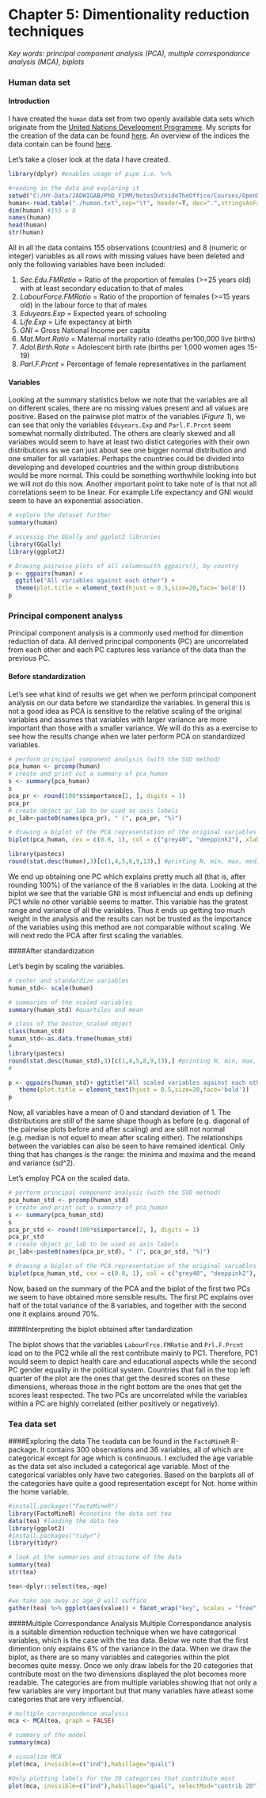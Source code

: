 # Chapter 5: Dimentionality reduction techniques

*Key words: principal component analysis (PCA), multiple correspondance analysis (MCA), biplots*

### Human data set
#### Introduction
I have created the `human` data set from two openly available data sets which originate from the [United Nations Development Programme](http://hdr.undp.org/en/content/human-development-index-hdi). My scripts for the creation of the data can be found [here](https://github.com/JadwigaBuchwald/IODS-project/blob/master/data/create_human.R). An overview of the indices the data contain can be found [here](http://hdr.undp.org/sites/default/files/hdr2015_technical_notes.pdf).

Let's take a closer look at the data I have created.

```r
library(dplyr) #enables usage of pipe i.e. %<%

#reading in the data and exploring it 
setwd("C:/HY-Data/JADWIGAB/PhD_FIMM/NotesOutsideTheOffice/Courses/OpenData2017/For_IODS/IODS-project/data")
human<-read.table("./human.txt",sep="\t", header=T, dec=".",stringsAsFactors = FALSE)
dim(human) #155 x 8
names(human)
head(human)
str(human) 

```

All in all the data contains 155 observations (countries) and 8 (numeric or integer) variables as all rows with missing values have been deleted and only the following variables have been included: 

1. *Sec.Edu.FMRatio* = Ratio of the proportion of females (>=25 years old) with at least secondary education to that of males  
2. *LabourForce.FMRatio* = Ratio of the proportion of females (>=15 years old) in the labour force to that of males  
3. *Eduyears.Exp* = Expected years of schooling 
4. *Life.Exp* = Life expectancy at birth 
5. *GNI* = Gross National Income per capita 
6. *Mat.Mort.Ratio* = Maternal mortality ratio (deaths per100,000 live births)
7. *Adol.Birth.Rate* = Adolescent birth rate (births per 1,000 women ages 15-19)
8. *Parl.F.Prcnt* = Percentage of female representatives in the parliament 

#### Variables
Looking at the summary statistics below we note that the variables are all on different scales, there are no missing values present and all values are positive. Based on the pairwise plot matrix of the variables (*Figure 1*), we can see that only the variables `Eduyears.Exp` and `Parl.F.Prcnt` seem somewhat normally distributed. The others are clearly skewed and all variabes would seem to have at least two distict categories with their own distributions as we can just about see one bigger normal distribution and one smaller for all variables. Perhaps the countries could be divided into developing and developed countries and the within group distributions would be more normal. This could be something worthwhile looking into but we will not do this now. Another important point to take note of is that not all correlations seem to be linear. For example Life expectancy and GNI would seem to have an exponential association.  

```r

# explore the dataset further
summary(human)

# accessig the GGally and ggplot2 libraries
library(GGally)
library(ggplot2)

# Drawing pairwise plots of all columnswith ggpairs(), by country
p <- ggpairs(human) +
  ggtitle("All variables against each other") +
  theme(plot.title = element_text(hjust = 0.5,size=20,face='bold'))
p


```


### Principal component analyss

Principal component analysis is a commonly used method for dimention reduction of data. All derived principal components (PC) are uncorrelated from each other and each PC captures less variance of the data than the previous PC. 

#### Before standardization

Let's see what kind of results we get when we perform principal component analysis on our data before we standardize the variables. In general this is not a good idea as PCA is sensitive to the relative scaling of the original variables and assumes that variables with larger variance are more important than those with a smaller variance. We will do this as a exercise to see how the results change when we later perform PCA on standardized variables.

```r
# perform principal component analysis (with the SVD method)
pca_human <- prcomp(human)
# create and print out a summary of pca_human
s <- summary(pca_human)
s
pca_pr <- round(100*s$importance[2, ], digits = 1)
pca_pr
# create object pc_lab to be used as axis labels
pc_lab<-paste0(names(pca_pr), " (", pca_pr, "%)")

# drawing a biplot of the PCA representation of the original variables
biplot(pca_human, cex = c(0.8, 1), col = c("grey40", "deeppink2"), xlab = pc_lab[1], ylab = pc_lab[2])

library(pastecs)
round(stat.desc(human),3)[c(1,4,5,8,9,13),] #printing N, min, max, med, mean, sd, as the above solutions suggests GNI has a lot bigger sd^2 than the rest of the variables-->indeed it does.

```

We end up obtaining one PC which explains pretty much all (that is, after rounding 100%) of the variance of the 8 variables in the data. Looking at the biplot we see that the variable GNI is most influencial and ends up defining PC1 while no other variable seems to matter. This variable has the gratest range and variance of all the variables. Thus it ends up getting too much weight in the analysis and the results can not be trusted as the importance of the variables using this method are not comparable without scaling. We will next redo the PCA after first scaling the variables.

####After standardization

Let's begin by scaling the variables.

```r
# center and standardize variables
human_std<- scale(human)

# summaries of the scaled variables
summary(human_std) #quartiles and mean

# class of the boston_scaled object 
class(human_std)
human_std<-as.data.frame(human_std)
# 
library(pastecs)
round(stat.desc(human_std),3)[c(1,4,5,8,9,13),] #printing N, min, max, med, mean, sd
# 

p <- ggpairs(human_std)+ ggtitle("All scaled variables against each other") +
   theme(plot.title = element_text(hjust = 0.5,size=20,face='bold'))
p

```

Now, all variables have a mean of 0 and standard deviation of 1. The distributions are still of the same shape though as before (e.g. diagonal of the pairwise plots before and after scaling) and are still not normal (e.g. median is not equel to mean after scaling either). The relationships between the variables can also be seen to have remained identical. Only thing that has changes is the range: the minima and maxima and the meand and variance (sd^2). 

Let's employ PCA on the scaled data.

```r

# perform principal component analysis (with the SVD method)
pca_human_std <- prcomp(human_std)
# create and print out a summary of pca_human
s <- summary(pca_human_std)
s
pca_pr_std <- round(100*s$importance[2, ], digits = 1)
pca_pr_std
# create object pc_lab to be used as axis labels
pc_lab<-paste0(names(pca_pr_std), " (", pca_pr_std, "%)")

# drawing a biplot of the PCA representation of the original variables
biplot(pca_human_std, cex = c(0.8, 1), col = c("grey40", "deeppink2"), xlab = pc_lab[1], ylab = pc_lab[2])


```

Now, based on the summary of the PCA and the biplot of the first two PCs we seem to have obtained more sensible results. The first PC explains over half of the total variance of the 8 variables, and together with the second one it explains around 70%.   

####Interpreting the biplot obtained after tandardization

The biplot shows that the variables `LabourFrce.FMRatio` and `Prl.F.Prcnt` load on to the PC2 while all the rest contribute mainly to PC1. Therefore, PC1 would seem to depict health care and educational aspects while the second PC gender equality in the political system. Countries that fall in the top left quarter of the plot are the ones that get the desired scores on these dimensions, whereas those in the right bottom are the ones that get the scores least respected. The two PCs are uncorrelated while the variables within a PC are highly correlated (either positively or negatively).  

### Tea data set
####Exploring the data
The `tea`data can be found in the `FactoMineR` R-package. It contains 300 observations and 36 variables, all of which are categorical except for age which is continuous. I excluded the age variable as the data set also included a categorical age variable. Most of the categorical variables only have two categories. Based on the barplots all of the categories have quite a good representation except for Not. home within the home variable. 

```r
#install.packages("FactoMineR")
library(FactoMineR) #conatins the data set tea
data(tea) #loading the data tea
library(ggplot2)
#install.packages("tidyr")
library(tidyr)

# look at the summaries and structure of the data
summary(tea)
str(tea)

tea<-dplyr::select(tea,-age)

#we take age away as age_Q will suffice
gather(tea) %>% ggplot(aes(value)) + facet_wrap("key", scales = "free") +geom_bar() +theme(axis.text.x=element_text(angle=45,hjust=1,size=8))

```

####Multiple Correspondance Analysis
Multiple Correspondance analysis is a suitable dimention reduction technique when we have categorical variables, which is the case with the tea data. Below we note that the first dimention only explains 6% of the variance in the data. When we draw the biplot, as there are so many variables and categories within the plot becomes quite messy. Once we only draw labels for the 20 categories that contribute most on the two dimensions displayed the plot becomes more readable. The categories are from multiple variables showing that not only a few variables are very important but that many variables have atleast some categories that are very influencial.

```r

# multiple correspondence analysis
mca <- MCA(tea, graph = FALSE)

# summary of the model
summary(mca)

# visualize MCA
plot(mca, invisible=c("ind"),habillage="quali")

#Only plotting labels for the 20 categories that contribute most 
plot(mca, invisible=c("ind"),habillage="quali", selectMod="contrib 20")

```


